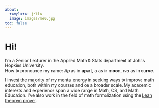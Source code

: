 ```yaml
---
about:
  template: jolla
  image: images/me0.jpg
toc: false
---
```


# Hi! 

I'm a Senior Lecturer in the Applied Math & Stats department <!-- why is Math singular but Stats plural? --> at Johns Hopkins University. <br />
How to pronounce my name: *Ap* as in **ap**art, *u* as in m**oo**n, *rva* as in cu**rve**. 


I invest the majority of my mental energy in seeking ways to improve math education, both within my courses and on a broader scale.
My academic interests and experience span a wide range in Math, CS, and Math Education. 
I've also work in the field of math formalization using the [Lean theorem prover](https://leanprover-community.github.io/). 
<!-- I thoroughly enjoy discussing all these topics. 
Whether you're a student, mathematician, or educator, please feel free to [reach out to me](mailto:apurva.nakade@jhu.edu) without hesitation. -->